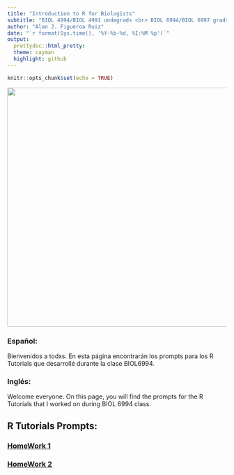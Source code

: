 ```yaml
---
title: "Introduction to R for Biologists"
subtitle: "BIOL 4994/BIOL 4991 undegrads <br> BIOL 6994/BIOL 6997 grads"
author: "Alan J. Figueroa Ruiz"
date: "`r format(Sys.time(), '%Y-%b-%d, %I:%M %p')`"
output:
  prettydoc::html_pretty:
  theme: cayman
  highlight: github
---
```


```r
knitr::opts_chunk$set(echo = TRUE)
```

<img src="AlanFigueroa.jpg" width="550" height="550"/>

### Español:  
Bienvenidos a todxs. En esta página encontrarán los prompts para los R Tutorials que desarrollé durante la clase BIOL6994.

### Inglés:  
Welcome everyone. On this page, you will find the prompts for the R Tutorials that I worked on during BIOL 6994 class.

## R Tutorials Prompts:
### [HomeWork 1](/BIOL6994-096/assignment1.html)
### [HomeWork 2](/BIOL6994-096/assignment2.html)